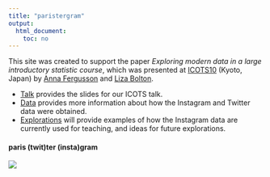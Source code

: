 ---
title: "paristergram"
output:
  html_document:
    toc: no
---

<div class = "row">
<div class = "col-md-9">
This site was created to support the paper *Exploring modern data in a large introductory statistic course*, which was presented at [ICOTS10](https://icots.info/10/) (Kyoto, Japan) by [Anna Fergusson](https://www.stat.auckland.ac.nz/people/amar112) and [Liza Bolton](https://www.stat.auckland.ac.nz/people/ebol015). 

- [Talk](talk.html) provides the slides for our ICOTS talk.
- [Data](data.html) provides more information about how the Instagram and Twitter data were obtained.  
- [Explorations](draft.html) will provide examples of how the Instagram data are currently used for teaching, and ideas for future explorations.

#### paris (twit)ter (insta)gram
</div>
<div class = "col-md-3">
![](criterion.png)
</div>
</div>